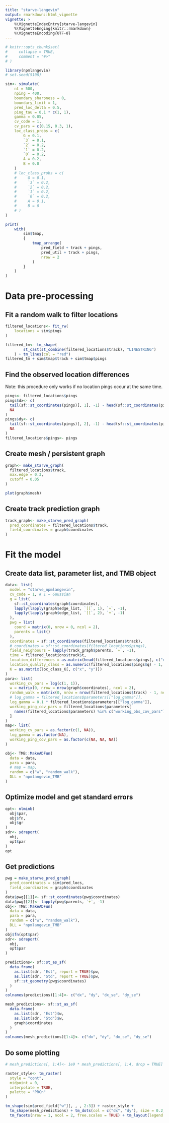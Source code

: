```yaml
---
title: "starve-langevin"
output: rmarkdown::html_vignette
vignette: >
    %\VignetteIndexEntry{starve-langevin}
    %\VignetteEnging{knitr::rmarkdown}
    %\VignetteEncoding{UTF-8}
---
```


```r
# knitr::opts_chunk$set(
#     collapse = TRUE,
#     comment = "#>"
# )
```

```r
library(npmlangevin)
# set.seed(5108)
```

```r
sim<- simulate(
    nt = 500,
    nping = 400,
    boundary_sharpness = 0,
    boundary_limit = 1,
    pred_loc_delta = 0.5,
    ping_tau = 0.1 * c(1, 1),
    gamma = 0.05,
    cv_code = 1,
    cv_pars = c(0.15, 0.3, 1),
    loc_class_probs = c(
        G = 0.1,
        `3` = 0.1,
        `2` = 0.2,
        `1` = 0.2,
        `0` = 0.2,
        A = 0.2,
        B = 0.0
    )
    # loc_class_probs = c(
    #     G = 0.1,
    #     `3` = 0.2,
    #     `2` = 0.2,
    #     `1` = 0.2,
    #     `0` = 0.2,
    #     A = 0.1,
    #     B = 0
    # )
)
```

```r
print(
    with(
        sim$tmap,
        {
            tmap_arrange(
                pred_field + track + pings,
                pred_util + track + pings,
                nrow = 2
            )
        }
    )
)
```


# Data pre-processing

## Fit a random walk to filter locations

```r
filtered_locations<- fit_rw(
    locations = sim$pings
)
```

```r
filtered_tm<- tm_shape(
        st_cast(st_combine(filtered_locations$track), "LINESTRING")
    ) + tm_lines(col = "red")
filtered_tm + sim$tmap$track + sim$tmap$pings
```

## Find the observed location differences

Note: this procedure only works if no location pings occur at the same time.

```r
pings<- filtered_locations$pings
pings$dx<- c(
  tail(sf::st_coordinates(pings)[, 1], -1) - head(sf::st_coordinates(pings)[, 1], -1),
  NA
)
pings$dy<- c(
  tail(sf::st_coordinates(pings)[, 2], -1) - head(sf::st_coordinates(pings)[, 2], -1),
  NA
)
filtered_locations$pings<- pings
```

## Create mesh / persistent graph

```r
graph<- make_starve_graph(
  filtered_locations$track,
  max.edge = 0.3,
  cutoff = 0.05
)
```

```r
plot(graph$mesh)
```

## Create track prediction graph

```r
track_graph<- make_starve_pred_graph(
  pred_coordinates = filtered_locations$track,
  field_coordinates = graph$coordinates
)
```



# Fit the model

## Create data list, parameter list, and TMB object

```r
data<- list(
  model = "starve_npmlangevin",
  cv_code = 1, # 1 = Gaussian
  g = list(
    sf::st_coordinates(graph$coordinates),
    lapply(lapply(graph$edge_list, `[[`, 1), `+`, -1),
    lapply(lapply(graph$edge_list, `[[`, 2), `+`, -1)
  ),
  pwg = list(
    coord = matrix(0, nrow = 0, ncol = 2),
    parents = list()
  ),
  coordinates = sf::st_coordinates(filtered_locations$track),
  # coordinates = sf::st_coordinates(filtered_locations$pings),
  field_neighbours = lapply(track_graph$parents, `+`, -1),
  time = filtered_locations$track$t,
  location_differences = as.matrix(head(filtered_locations$pings[, c("dx", "dy"), drop = TRUE], -1)),
  location_quality_class = as.numeric(filtered_locations$pings$q) - 1,
  K = as.matrix(loc_class_K[, c("x", "y")])
)
para<- list(
  working_cv_pars = log(c(1, 1)),
  w = matrix(0, nrow = nrow(graph$coordinates), ncol = 2),
  random_walk = matrix(0, nrow = nrow(filtered_locations$track) - 1, ncol = 2),
  # log_gamma = filtered_locations$parameters[["log_gamma"]],
  log_gamma = 0.1 * filtered_locations$parameters[["log_gamma"]],
  working_ping_cov_pars = filtered_locations$parameters[
    names(filtered_locations$parameters) %in% c("working_obs_cov_pars")
  ]
)
map<- list(
  working_cv_pars = as.factor(c(1, NA)),
  log_gamma = as.factor(NA),
  working_ping_cov_pars = as.factor(c(NA, NA, NA))
)

obj<- TMB::MakeADFun(
  data = data,
  para = para,
  # map = map,
  random = c("w", "random_walk"),
  DLL = "npmlangevin_TMB"
)
```

## Optimize model and get standard errors

```r
opt<- nlminb(
  obj$par,
  obj$fn,
  obj$gr
)
sdr<- sdreport(
  obj,
  opt$par
)
opt
```

## Get predictions

```r
pwg = make_starve_pred_graph(
  pred_coordinates = sim$pred_locs,
  field_coordinates = graph$coordinates
)
data$pwg[[1]]<- sf::st_coordinates(pwg$coordinates)
data$pwg[[2]]<- lapply(pwg$parents, `+`, -1)
obj<- TMB::MakeADFun(
  data = data,
  para = para,
  random = c("w", "random_walk"),
  DLL = "npmlangevin_TMB"
)
obj$fn(opt$par)
sdr<- sdreport(
  obj,
  opt$par
)

predictions<- sf::st_as_sf(
  data.frame(
    as.list(sdr, "Est", report = TRUE)$pw,
    as.list(sdr, "Std", report = TRUE)$pw,
    sf::st_geometry(pwg$coordinates)
  )
)
colnames(predictions)[1:4]<- c("dx", "dy", "dx_se", "dy_se")

mesh_predictions<- sf::st_as_sf(
  data.frame(
    as.list(sdr, "Est")$w,
    as.list(sdr, "Std")$w,
    graph$coordinates
  )
)
colnames(mesh_predictions)[1:4]<- c("dx", "dy", "dx_se", "dy_se")
```

## Do some plotting

```r
# mesh_predictions[, 1:4]<- 1e9 * mesh_predictions[, 1:4, drop = TRUE]

raster_style<- tm_raster(
  style = "cont",
  midpoint = 0,
  interpolate = TRUE,
  palette = "PRGn"
)

tm_shape(sim$pred_field["w"][, , , 2:3]) + raster_style +
  tm_shape(mesh_predictions) + tm_dots(col = c("dx", "dy"), size = 0.2, style = "cont", midpoint = 0, palette = "PRGn") +
  tm_facets(nrow = 1, ncol = 2, free.scales = TRUE) + tm_layout(legend.outside = FALSE)
```

```r

```
